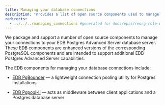 ```yaml
---
title: Managing your database connections
description: "Provides a list of open source components used to manage the connections to the EDB Postgres Advanced Server database server"
redirects:
  - ../../../managing_connections #generated for docs/epas/reorg-role-use-case-mode
---
```


We package and support a number of open source components to manage your connections to your EDB Postgres Advanced Server database server. These EDB components are enhanced versions of the corresponding PostgreSQL components and are intended to support additional EDB Postgres Advanced Server capabilities.  

The EDB components for managing your database connections include:

- [EDB PgBouncer](/pgbouncer/latest/) &mdash; a lightweight connection pooling utility for Postgres installations

- [EDB Pgpool-II](/pgpool/latest/) &mdash; acts as middleware between client applications and a Postgres database server




